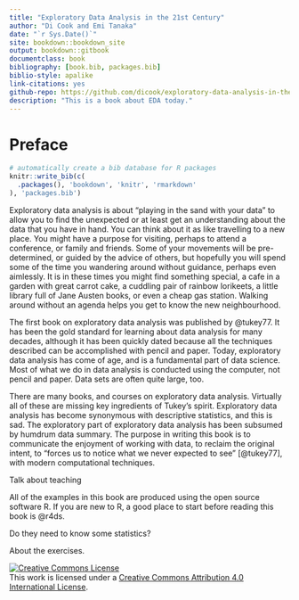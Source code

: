 ```yaml
--- 
title: "Exploratory Data Analysis in the 21st Century"
author: "Di Cook and Emi Tanaka"
date: "`r Sys.Date()`"
site: bookdown::bookdown_site
output: bookdown::gitbook
documentclass: book
bibliography: [book.bib, packages.bib]
biblio-style: apalike
link-citations: yes
github-repo: https://github.com/dicook/exploratory-data-analysis-in-the-21st-century
description: "This is a book about EDA today."
---
```


# Preface

<!-- Preface: Most often found in non-fiction books or academic writing, a preface is written from the point of view of the author. This short introductory statement reveals information about why the author wrote the book. A writer might also talk about themselves and why they are qualified to write about this topic. -->

```r
# automatically create a bib database for R packages
knitr::write_bib(c(
  .packages(), 'bookdown', 'knitr', 'rmarkdown'
), 'packages.bib')
```

<!-- https://www.masterclass.com/articles/how-to-write-a-preface-for-a-book#how-to-write-a-preface-in-4-steps
- Explain why the author chose to write about this topic 
- Reveal their motivation and inspiration for writing the book 
- Describe the process of researching the topic of the book  - Outline the process of writing the book, including any challenges and how long it took 

 Brevity Is Better. Be Interesting. Think of a Preface as a “Making of.” Inspire Readers by Sharing Your Passion. -->

<!-- From my experience, also set out expectations. who should read it, what do they need to know before reading. 
-->

<!-- history and motivation -->

Exploratory data analysis is about "playing in the sand with your data" to allow you to find the unexpected or at least get an understanding about the data that you have in hand. You can think about it as like travelling to a new place. You might have a purpose for visiting, perhaps to attend a conference, or family and friends. Some of your movements will be pre-determined, or guided by the advice of others, but hopefully you will spend some of the time you wandering around without guidance, perhaps even aimlessly. It is in these times you might find something special, a cafe in a garden with great carrot cake, a cuddling pair of rainbow lorikeets, a little library full of Jane Austen books, or even a cheap gas station. Walking around without an agenda helps you get to know the new neighbourhood. 

The first book on exploratory data analysis was published by @tukey77. It has been the gold standard for learning about data analysis for many decades, although it has been quickly dated because all the techniques described can be accomplished with pencil and paper. Today, exploratory data analysis has come of age, and is a fundamental part of data science. Most of what we do in data analysis is conducted using the computer, not pencil and paper. Data sets are often quite large, too.

<!-- why write this book -->

There are many books, and courses on exploratory data analysis. Virtually all of these are missing key ingredients of Tukey's spirit. Exploratory data analysis has become synonymous with descriptive statistics, and this is sad. The exploratory part of exploratory data analysis has been subsumed by humdrum data summary. The purpose in writing this book is to communicate the enjoyment of working with data, to reclaim the original intent, to "forces us to notice what we never expected to see" [@tukey77], with modern computational techniques. 

Talk about teaching

<!-- what you need to know -->
All of the examples in this book are produced using the open source software R. If you are new to R, a good place to start before reading this book is @r4ds. 

Do they need to know some statistics?
 
About the exercises.


<a rel="license" href="http://creativecommons.org/licenses/by/4.0/"><img alt="Creative Commons License" style="border-width:0" src="https://i.creativecommons.org/l/by/4.0/88x31.png" /></a><br />This work is licensed under a <a rel="license" href="http://creativecommons.org/licenses/by/4.0/">Creative Commons Attribution 4.0 International License</a>.
